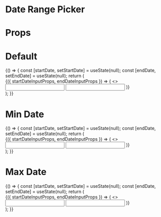 


<Meta title="DateRangePicker" component={DateRangePicker} />

# Date Range Picker

# Props

<ArgsTable of="." />

# Default

<Canvas>
  <Story name="Default">
    {() => {
      const [startDate, setStartDate] = useState(null);
      const [endDate, setEndDate] = useState(null);
      return (
        <div className="date-picker-container">
          <DateRangePicker locale={enUS} startDate={startDate} endDate={endDate} onStartDateChange={setStartDate} onEndDateChange={setEndDate} portalContainer={document.body}>
            {({ startDateInputProps, endDateInputProps }) => (
              <>
                <input {...startDateInputProps} />
                <input {...endDateInputProps} />
              </>
            )}
          </DateRangePicker>
        </div>
      );
    }}
  </Story>
</Canvas>

# Min Date

<Canvas>
  <Story name="Min Date">
    {() => {
      const [startDate, setStartDate] = useState(null);
      const [endDate, setEndDate] = useState(null);
      return (
        <div className="date-picker-container">
          <DateRangePicker locale={enUS} startDate={startDate} endDate={endDate} minDate={new Date()} onStartDateChange={setStartDate} onEndDateChange={setEndDate} portalContainer={document.body}>
            {({ startDateInputProps, endDateInputProps }) => (
              <>
                <input {...startDateInputProps} />
                <input {...endDateInputProps} />
              </>
            )}
          </DateRangePicker>
        </div>
      );
    }}
  </Story>
</Canvas>


# Max Date

<Canvas>
  <Story name="Max Date">
    {() => {
      const [startDate, setStartDate] = useState(null);
      const [endDate, setEndDate] = useState(null);
      return (
        <div className="date-picker-container">
          <DateRangePicker locale={enUS} startDate={startDate} endDate={endDate} maxDate={new Date()} onStartDateChange={setStartDate} onEndDateChange={setEndDate} portalContainer={document.body}>
            {({ startDateInputProps, endDateInputProps }) => (
              <>
                <input {...startDateInputProps} />
                <input {...endDateInputProps} />
              </>
            )}
          </DateRangePicker>
        </div>
      );
    }}
  </Story>
</Canvas>
